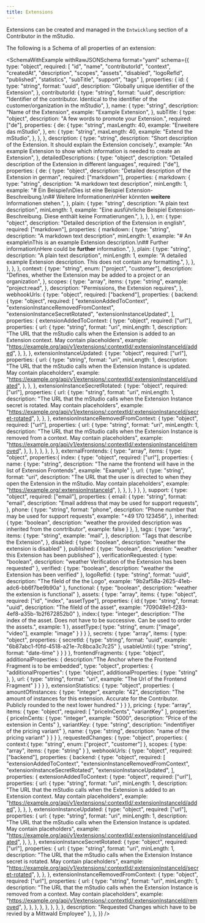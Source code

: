 ```yaml
---
title: Extensions
---
```



Extensions can be created and managed in the `Entwicklung` section of a Contributor in the mStudio.
 
The following is a Schema of all properties of an extension:

<SchemaWithExample
  withRawJSONSchema
  format="yaml"
  schema={{
    type: "object",
    required: [
        "id",
        "name",
        "contributorId",
        "context",
        "createdAt",
        "description",
        "scopes",
        "assets",
        "disabled",
        "logoRefId",
        "published",
        "statistics",
        "subTitle",
        "support",
        "tags"
    ],
    properties: {
      id: {
        type: "string",
        format: "uuid",
        description: "Globally unique identifier of the Extension",
      },
      contributorId: {
        type: "string",
        format: "uuid",
        description:
          "Identifier of the contributor. Identical to the identifier of the customer/organization in the mStudio",
      },
      name: {
        type: "string",
        description: "Name of the Extension",
        example: "Example Extension",
      },
      subTitle: {
        type: "object",
        description: "A few words to promote your Extension.",
        required: ["de"],
        properties: {
          de: {
            type: "string",
            maxLength: 40,
            example: "Erweitere das mStudio",
          },
          en: {
            type: "string",
            maxLength: 40,
            example: "Extend the mStudio",
          },
        },
      },
      description: {
        type: "string",
        description:
          "Short description of the Extension. It should explain the Extension concisely.",
        example:
          "An example Extension to show which information is needed to create an Extension",
      },
      detailedDescriptions: {
        type: "object",
        description:
          "Detailed description of the Extension in different languages",
        required: ["de"],
        properties: {
          de: {
            type: "object",
            description: "Detailed description of the Extension in german",
            required: ["markdown"],
            properties: {
              markdown: {
                type: "string",
                description: "A markdown text description",
                minLength: 1,
                example:
                  "# Ein Beispiel\nDies ist eine Beispiel Extension-Beschreibung.\n## Weitere Informationen\nHier könnten **weitere** Informationen stehen.",
              },
              plain: {
                type: "string",
                description: "A plain text description",
                minLength: 1,
                example:
                  "Eine ausführliche Beispiel Extension-Beschreibung. Diese enthält keine Formatierungen.",
              },
            },
          },
          en: {
            type: "object",
            description: "Detailed description of the Extension in english",
            required: ["markdown"],
            properties: {
              markdown: {
                type: "string",
                description: "A markdown text description",
                minLength: 1,
                example:
                  "# An example\nThis is an example Extension description.\n## Further information\nHere could be **further** information.",
              },
              plain: {
                type: "string",
                description: "A plain text description",
                minLength: 1,
                exmple:
                  "A detailed example Extension description. This does not contain any formatting.",
              },
            },
          },
        },
      },
      context: {
        type: "string",
        enum: ["project", "customer"],
        description:
          "Defines, whether the Extension may be added to a project or an organization",
      },
      scopes: {
        type: "array",
        items: {
          type: "string",
          example: "project:read",
        },
        description: "Permissions, the Extension requires",
      },
      webhookUrls: {
        type: "object",
        required: ["backend"],
        properties: {
          backend: {
            type: "object",
            required: [
              "extensionAddedToContext",
              "extensionInstanceRemovedFromContext",
              "extensionInstanceSecretRotated",
              "extensionInstanceUpdated",
            ],
            properties: {
              extensionAddedToContext: {
                type: "object",
                required: ["url"],
                properties: {
                  url: {
                    type: "string",
                    format: "uri",
                    minLength: 1,
                    description:
                      "The URL that the mStudio calls when the Extension is added to an Extension context. May contain placeholders",
                    example:
                      "https://example.org/api/v1/extensions/:contextId/:extensionInstanceId/added",
                  },
                },
              },
              extensionInstanceUpdated: {
                type: "object",
                required: ["url"],
                properties: {
                  url: {
                    type: "string",
                    format: "uri",
                    minLength: 1,
                    description:
                      "The URL that the mStudio calls when the Extension Instance is updated. May contain placeholders",
                    example:
                      "https://example.org/api/v1/extensions/:contextId/:extensionInstanceId/updated",
                  },
                },
              },
              extensionInstanceSecretRotated: {
                type: "object",
                required: ["url"],
                properties: {
                  url: {
                    type: "string",
                    format: "uri",
                    minLength: 1,
                    description:
                      "The URL that the mStudio calls when the Extension Instance secret is rotated. May contain placeholders",
                    example:
                      "https://example.org/api/v1/extensions/:contextId/:extensionInstanceId/secret-rotated",
                  },
                },
              },
              extensionInstanceRemovedFromContext: {
                type: "object",
                required: ["url"],
                properties: {
                  url: {
                    type: "string",
                    format: "uri",
                    minLength: 1,
                    description:
                      "The URL that the mStudio calls when the Extension Instance is removed from a context. May contain placeholders",
                    example:
                      "https://example.org/api/v1/extensions/:contextId/:extensionInstanceId/removed",
                  },
                },
              },
            },
          },
        },
      },
      externalFrontends: {
        type: "array",
        items: {
          type: "object",
          properties:{
            index: {
              type: "object",
              required: ["url"],
              properties: {
                name: {
                  type: "string",
                  description: "The name the frontend will have in the list of Extension Frontends",
                  example: "Example"
                },
                url: {
                  type: "string",
                  format: "uri",
                  description:
                    "The URL that the user is directed to when they open the Extension in the mStudio. May contain placeholders",
                  example: "https://example.org/:extensionInstanceId",
                },
              },
            },
          }
        },
      },
      support: {
        type: "object",
        required: ["email"],
        properties: {
          email: {
            type: "string",
            format: "email",
            description: "Email address that may be used for support requests",
          },
          phone: {
            type: "string",
            format: "phone",
            description: "Phone number that may be used for support requests",
            example: "+49 170 123456",
          },
          inherited: {
            type: "boolean",
            description: "weather the provided description was inherited from the conrtributor",
            example: false
          }
        },
      },
      tags: {
        type: "array",
        items: {
          type: "string",
          example: "mail",
        },
        description: "Tags that describe the Extension",
      },
      disabled: {
        type: "boolean",
        description: "weather the extension is disabled"
      },
      published: {
        type: "boolean",
        description: "weather this Extension has been published"
      },
      verificationRequested: {
        type: "boolean",
        description: "weather Verification of the Extension has been requested"
      },
      verified: {
        type: "boolean",
        description: "weather the Extension has been verified"
      },
      logoRefId: {
        type: "string",
        format: "uuid",
        description: "The fileId of the the Logo",
        example: "9b2af58a-2625-41eb-adc6-bb6f7be9b90a"
      },
      functional: {
        type: "boolean",
        description: "weather the extension is functional"
      },
      assets: {
        type: "array",
        items: {
          type: "object",
          required: ["id", "index", "assetType"],
          properties: {
            id:{
              type: "string",
              format: "uuid",
              description: "The fileId of the asset",
              example: "709049e1-f283-4ef8-a35b-1b2f672852b0"
            },
            index:{
              type: "integer",
              description: "The index of the asset. Does not have to be successive. Can be used to order the assets.",
              example: 1
            },
            assetType:{
              type: "string",
              enum: ["image", "video"],
              example: "image"
            }
          }
        }
      },
      secrets: {
        type: "array",
        items: {
          type: "object",
          properties: {
            secretId: {
              type: "string",
              format: "uuid",
              example: "6b87abc1-f0fd-4518-a21e-7c8bca3c7c25"
            },
            usableUntil:{
              type: "string",
              format: "date-time"
            }
          }
        }
      },
      frontendFragments: {
        type: "object",
        additionalProperties: {
          description:"The Anchor where the Frontend Fragment is to be embedded",
          type: "object",
          properties: {
            "additionalProperties": {
              type: "object",
              additionalProperties: {
                type: "string"
              },
            },
            url: {
              type: "string",
              format: "uri",
              example: "The Url of the Frontend Fragment"
            }
          }
        }
      },
      extensionStatistics: {
        type: "object",
        properties: {
          amountOfInstances: {
            type: "integer",
            example: "42",
            description: "The amount of instances for this extension. Accurate for the Contributor. Publicly rounded to the next lower hundred."
          }
        }
      },
      pricing: {
        type: "array",
        items: {
          type: "object",
          required: [ "priceInCents", "variantKey" ],
          properties: {
            priceInCents: {
              type: "integer",
              example: "5000",
              description: "Price of the extension in Cents"
            },
            variantKey: {
              type: "string",
              description: "indentifiyer of the pricing variant"
            },
            name: {
              type: "string",
              description: "name of the pricing variant"
            }
          }
        }
      },
      requestedChanges: {
        type: "object",
        properties: {
          context:{
            type: "string",
            enum: ["project", "customer"]
          },
          scopes: {
            type: "array",
            items: {
              type: "string"
            }
          },
          webhookUrls: {
            type: "object",
            required: ["backend"],
            properties: {
              backend: {
                type: "object",
                required: [
                  "extensionAddedToContext",
                  "extensionInstanceRemovedFromContext",
                  "extensionInstanceSecretRotated",
                  "extensionInstanceUpdated",
                ],
                properties: {
                  extensionAddedToContext: {
                    type: "object",
                    required: ["url"],
                    properties: {
                      url: {
                        type: "string",
                        format: "uri",
                        minLength: 1,
                        description:
                          "The URL that the mStudio calls when the Extension is added to an Extension context. May contain placeholders",
                        example:
                          "https://example.org/api/v1/extensions/:contextId/:extensionInstanceId/added",
                      },
                    },
                  },
                  extensionInstanceUpdated: {
                    type: "object",
                    required: ["url"],
                    properties: {
                      url: {
                        type: "string",
                        format: "uri",
                        minLength: 1,
                        description:
                          "The URL that the mStudio calls when the Extension Instance is updated. May contain placeholders",
                        example:
                          "https://example.org/api/v1/extensions/:contextId/:extensionInstanceId/updated",
                      },
                    },
                  },
                  extensionInstanceSecretRotated: {
                    type: "object",
                    required: ["url"],
                    properties: {
                      url: {
                        type: "string",
                        format: "uri",
                        minLength: 1,
                        description:
                          "The URL that the mStudio calls when the Extension Instance secret is rotated. May contain placeholders",
                        example:
                          "https://example.org/api/v1/extensions/:contextId/:extensionInstanceId/secret-rotated",
                      },
                    },
                  },
                  extensionInstanceRemovedFromContext: {
                    type: "object",
                    required: ["url"],
                    properties: {
                      url: {
                        type: "string",
                        format: "uri",
                        minLength: 1,
                        description:
                          "The URL that the mStudio calls when the Extension Instance is removed from a context. May contain placeholders",
                        example:
                          "https://example.org/api/v1/extensions/:contextId/:extensionInstanceId/removed",
                      },
                    },
                  },
                },
              },
            },
          }, 
        },
        description: "Requested Changes which have to be revied by a Mittwald Employee"
      },
    },
  }}
/>